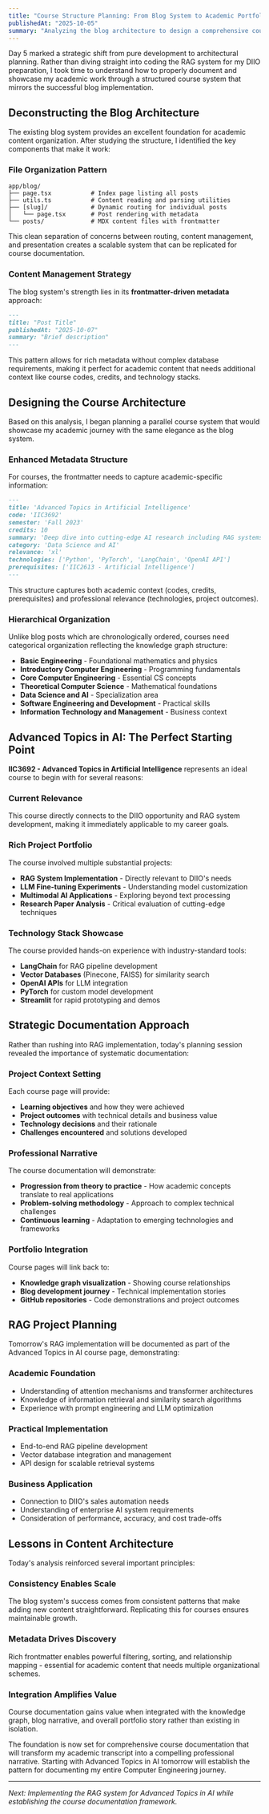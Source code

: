 ```yaml
---
title: "Course Structure Planning: From Blog System to Academic Portfolio"
publishedAt: "2025-10-05"
summary: "Analyzing the blog architecture to design a comprehensive course documentation system, starting with Advanced Topics in AI and the upcoming RAG project implementation."
---
```


Day 5 marked a strategic shift from pure development to architectural planning. Rather than diving straight into coding the RAG system for my DIIO preparation, I took time to understand how to properly document and showcase my academic work through a structured course system that mirrors the successful blog implementation.

## Deconstructing the Blog Architecture

The existing blog system provides an excellent foundation for academic content organization. After studying the structure, I identified the key components that make it work:

### **File Organization Pattern**
```
app/blog/
├── page.tsx           # Index page listing all posts
├── utils.ts           # Content reading and parsing utilities
├── [slug]/            # Dynamic routing for individual posts
│   └── page.tsx       # Post rendering with metadata
└── posts/             # MDX content files with frontmatter
```

This clean separation of concerns between routing, content management, and presentation creates a scalable system that can be replicated for course documentation.

### **Content Management Strategy**

The blog system's strength lies in its **frontmatter-driven metadata** approach:

```markdown
---
title: "Post Title"
publishedAt: "2025-10-07"
summary: "Brief description"
---
```

This pattern allows for rich metadata without complex database requirements, making it perfect for academic content that needs additional context like course codes, credits, and technology stacks.

## Designing the Course Architecture

Based on this analysis, I began planning a parallel course system that would showcase my academic journey with the same elegance as the blog system.

### **Enhanced Metadata Structure**

For courses, the frontmatter needs to capture academic-specific information:

```markdown
---
title: 'Advanced Topics in Artificial Intelligence'
code: 'IIC3692'
semester: 'Fall 2023'
credits: 10
summary: 'Deep dive into cutting-edge AI research including RAG systems, LLMs, and practical implementations.'
category: 'Data Science and AI'
relevance: 'xl'
technologies: ['Python', 'PyTorch', 'LangChain', 'OpenAI API']
prerequisites: ['IIC2613 - Artificial Intelligence']
---
```

This structure captures both academic context (codes, credits, prerequisites) and professional relevance (technologies, project outcomes).

### **Hierarchical Organization**

Unlike blog posts which are chronologically ordered, courses need categorical organization reflecting the knowledge graph structure:

- **Basic Engineering** - Foundational mathematics and physics
- **Introductory Computer Engineering** - Programming fundamentals
- **Core Computer Engineering** - Essential CS concepts
- **Theoretical Computer Science** - Mathematical foundations
- **Data Science and AI** - Specialization area
- **Software Engineering and Development** - Practical skills
- **Information Technology and Management** - Business context

## Advanced Topics in AI: The Perfect Starting Point

**IIC3692 - Advanced Topics in Artificial Intelligence** represents an ideal course to begin with for several reasons:

### **Current Relevance**
This course directly connects to the DIIO opportunity and RAG system development, making it immediately applicable to my career goals.

### **Rich Project Portfolio**
The course involved multiple substantial projects:
- **RAG System Implementation** - Directly relevant to DIIO's needs
- **LLM Fine-tuning Experiments** - Understanding model customization
- **Multimodal AI Applications** - Exploring beyond text processing
- **Research Paper Analysis** - Critical evaluation of cutting-edge techniques

### **Technology Stack Showcase**
The course provided hands-on experience with industry-standard tools:
- **LangChain** for RAG pipeline development
- **Vector Databases** (Pinecone, FAISS) for similarity search
- **OpenAI APIs** for LLM integration
- **PyTorch** for custom model development
- **Streamlit** for rapid prototyping and demos

## Strategic Documentation Approach

Rather than rushing into RAG implementation, today's planning session revealed the importance of systematic documentation:

### **Project Context Setting**
Each course page will provide:
- **Learning objectives** and how they were achieved
- **Project outcomes** with technical details and business value
- **Technology decisions** and their rationale
- **Challenges encountered** and solutions developed

### **Professional Narrative**
The course documentation will demonstrate:
- **Progression from theory to practice** - How academic concepts translate to real applications
- **Problem-solving methodology** - Approach to complex technical challenges
- **Continuous learning** - Adaptation to emerging technologies and frameworks

### **Portfolio Integration**
Course pages will link back to:
- **Knowledge graph visualization** - Showing course relationships
- **Blog development journey** - Technical implementation stories
- **GitHub repositories** - Code demonstrations and project outcomes

## RAG Project Planning

Tomorrow's RAG implementation will be documented as part of the Advanced Topics in AI course page, demonstrating:

### **Academic Foundation**
- Understanding of attention mechanisms and transformer architectures
- Knowledge of information retrieval and similarity search algorithms
- Experience with prompt engineering and LLM optimization

### **Practical Implementation**
- End-to-end RAG pipeline development
- Vector database integration and management
- API design for scalable retrieval systems

### **Business Application**
- Connection to DIIO's sales automation needs
- Understanding of enterprise AI system requirements
- Consideration of performance, accuracy, and cost trade-offs

## Lessons in Content Architecture

Today's analysis reinforced several important principles:

### **Consistency Enables Scale**
The blog system's success comes from consistent patterns that make adding new content straightforward. Replicating this for courses ensures maintainable growth.

### **Metadata Drives Discovery**
Rich frontmatter enables powerful filtering, sorting, and relationship mapping - essential for academic content that needs multiple organizational schemes.

### **Integration Amplifies Value**
Course documentation gains value when integrated with the knowledge graph, blog narrative, and overall portfolio story rather than existing in isolation.

The foundation is now set for comprehensive course documentation that will transform my academic transcript into a compelling professional narrative. Starting with Advanced Topics in AI tomorrow will establish the pattern for documenting my entire Computer Engineering journey.

---

*Next: Implementing the RAG system for Advanced Topics in AI while establishing the course documentation framework.*